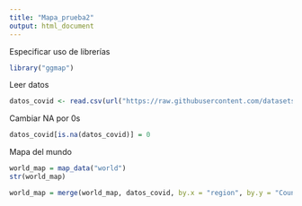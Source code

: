 ```yaml
---
title: "Mapa_prueba2"
output: html_document
---
```


Especificar uso de librerías 
```r
library("ggmap")
```

Leer datos 
```r
datos_covid <- read.csv(url("https://raw.githubusercontent.com/datasets/covid-19/master/data/time-series-19-covid-combined.csv"))
```

Cambiar NA por 0s
```r
datos_covid[is.na(datos_covid)] = 0
```

Mapa del mundo
```r
world_map = map_data("world")
str(world_map)
```

```r
world_map = merge(world_map, datos_covid, by.x = "region", by.y = "Country.Region")
```

